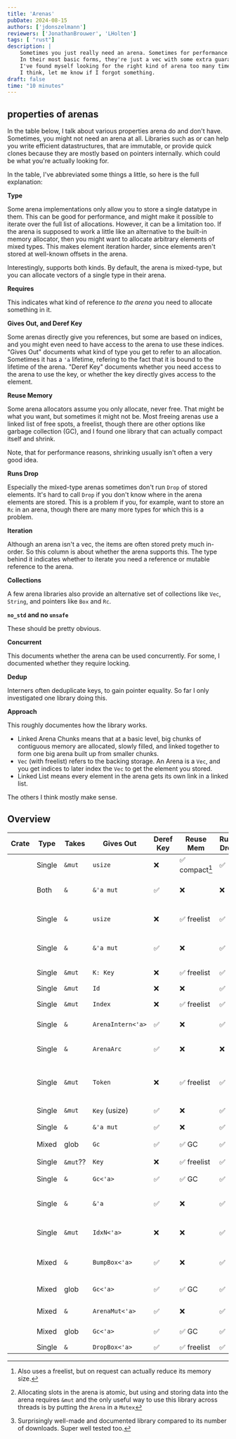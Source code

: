 ```yaml
---
title: 'Arenas'
pubDate: 2024-08-15
authors: ['jdonszelmann']
reviewers: ['JonathanBrouwer', 'LHolten']
tags: [ "rust"]
description: |
    Sometimes you just really need an arena. Sometimes for performance reasons, other times for lifetime-related reasons.
    In their most basic forms, they're just a vec with some extra guarantees. However, it's those extra guarantees that matter.
    I've found myself looking for the right kind of arena too many times, so here's an overview of literally everything there is. 
    I think, let me know if I forgot something.
draft: false
time: "10 minutes"
---
```



## properties of arenas

In the table below, I talk about various properties arena do and don't have. 
Sometimes, you might not need an arena at all.
Libraries such as <Crate name="elsa" /> or <Crate name="rpds" /> can help you write efficient datastructures, 
that are immutable, or provide quick clones because they are mostly based on pointers internally.
which could be what you're actually looking for.

In the table, I've abbreviated some things a little, so here is the full explanation:

**Type**

Some arena implementations only allow you to store a single datatype in them.
This can be good for performance, and might make it possible to iterate over the full list of allocations.
However, it can be a limitation too.
If the arena is supposed to work a little like an alternative to the built-in memory allocator, 
then you might want to allocate arbitrary elements of mixed types.
This makes element iteration harder, since elements aren't stored at well-known offsets in the arena.

Interestingly, <Crate name="bumpalo" /> supports both kinds. 
By default, the arena is mixed-type, but you can allocate vectors of a single type in their arena.

**Requires**

This indicates what kind of reference *to the arena* you need to allocate something in it.

**Gives Out, and Deref Key**

Some arenas directly give you references,
but some are based on indices, 
and you might even need to have access to the arena to use these indices.
"Gives Out" documents what kind of type you get to refer to an allocation. 
Sometimes it has a `'a` lifetime, refering to the fact that it is bound to the lifetime of the arena.
"Deref Key" documents whether you need access to the arena to use the key, 
or whether the key directly gives access to the element.

**Reuse Memory**

Some arena allocators assume you only allocate, never free.
That might be what you want, but sometimes it might not be.
Most freeing arenas use a linked list of free spots, a freelist,
though there are other options like garbage collection (GC),
and I found one library that can actually compact itself and shrink.

Note, that for performance reasons, shrinking usually isn't often a very good idea.

**Runs Drop**

Especially the mixed-type arenas sometimes don't run `Drop` of stored elements.
It's hard to call `Drop` if you don't know where in the arena elements are stored.
This is a problem if you, for example, want to store an `Rc` in an arena, 
though there are many more types for which this is a problem.

**Iteration**

Although an arena isn't a vec, the items are often stored prety much in-order.
So this column is about whether the arena supports this.
The type behind it indicates whether to iterate you need a reference or mutable reference to the arena.

**Collections**

A few arena libraries also provide an alternative set of collections like `Vec`, `String`, and pointers like `Box` and `Rc`.

**`no_std` and no `unsafe`**

These should be pretty obvious.

**Concurrent**

This documents whether the arena can be used concurrently. 
For some, I documented whether they require locking.

**Dedup**

Interners often deduplicate keys, to gain pointer equality.
So far I only investigated one library doing this.

**Approach**

This roughly documentes how the library works.

* Linked Arena Chunks means that at a basic level, 
  big chunks of contiguous memory are allocated, 
  slowly filled, and linked together to form one big arena built up from smaller chunks.
* `Vec` (with freelist) refers to the backing storage. 
  An Arena is a `Vec`, and you get indices to later index the `Vec` to get the element you stored.
* Linked List means every element in the arena gets its own link in a linked list.

The others I think mostly make sense.

## Overview

<ArenaTable>

| Crate                                     | Type   | Takes    | Gives Out         | Deref Key |Reuse Mem      | Runs Drop | Iteration | Collections  | `no_std` | no `unsafe` | concurrent     | dedup |   Approach                                                                                      | Downloads | Last Update | Version |
| ----------------------------------------- | ------ | -------- | ----------------- | --------- |-------------- | --------- | --------- | ------------ | -------- | ----------- | -------------- | ----- | ----------------------------------------------------------------------------------------------- | --------- | ----------- | ------- |
| <Crate name="slab" large />               | Single | `&mut`   | `usize`           | ❌        |✅ compact[^2] | ✅        | ✅ `&`    | ❌           | ✅       | ✅          | ❌             | ❌    | `Vec` with Freelist                                                                             |           |             |         |
| <Crate name="bumpalo" large />            | Both   | `&`      | `&'a mut`         | ✅        |❌             | ❌        | ❌        | ✅           | ✅       | ❌          | ❌             | ❌    | Linked Arena Chunks                                                                             |           |             |         |
| <Crate name="sharded-slab" large />       | Single | `&`      | `usize`           | ❌        |✅ freelist    | ✅        | ✅ `&`    | ❌           | ❌       | ❌          | ✅             | ❌    | [Linked Arena Chunks](https://docs.rs/sharded-slab/0.1.7/sharded_slab/implementation/index.html)|           |             |         |
| <Crate name="typed-arena" large />        | Single | `&`      | `&'a mut`         | ✅        |❌             | ✅        | ✅ `&mut` | ❌           | ❌       | ❌          | ❌             | ❌    | Linked Arena Chunks                                                                             |           |             |         |
| <Crate name="slotmap" large />            | Single | `&mut`   | `K: Key`          | ❌        |✅ freelist    | ✅        | ✅ `&`    | ❌           | ✅       | ❌          | ❌             | ❌    | `Vec` with Freelist                                                                             |           |             |         |
| <Crate name="id-arena" large />           | Single | `&mut`   | `Id`              | ❌        |❌             | ✅        | ✅ `&`    | ❌           | ✅       | ✅          | ✅             | ❌    | `Vec`                                                                                           |           |             |         |
| <Crate name="generational-arena" large /> | Single | `&mut`   | `Index`           | ❌        |✅ freelist    | ✅        | ✅ `&`    | ❌           | ✅       | ✅          | ❌             | ❌    | `Vec` with Freelist                                                                             |           |             |         |
| <Crate name="internment" large />         | Single | `&`      | `ArenaIntern<'a>` | ✅        |❌             | ✅        | ❌        | ❌           | ❌       | ❌          | 🔒             | ✅    | Hashset of Boxes                                                                                |           |             |         |
| <Crate name="concurrent_arena" large />   | Single | `&`      | `ArenaArc`        | ✅        |❌             | ❌        | ❌        | ❌           | ❌       | ❌          | ✅ alloc may 🔒| ❌    | Reference Counted Buckets                                                                       |           |             |         |
| <Crate name="atree" large />              | Single | `&mut`   | `Token`           | ❌        |✅ freelist    | ✅        | ✅ `&`    | ❌           | ❌       | ✅          | ❌             | ❌    | `Vec`-Backed Linked Tree                                                                        |           |             |         |
| <Crate name="multi-stash" large />        | Single | `&mut`   | `Key` (usize)     | ✅        |❌             | ✅        | ✅ `&`    | ❌           | ✅       | ❌          | ❌             | ❌    | Indexed `Vec`                                                                                   |           |             |         |
| <Crate name="colosseum" large />          | Single | `&`      | `&'a mut`         | ✅        |❌             | ✅        | ❌        | ❌           | ❌       | ❌          | 🔒             | ❌    | `Mutex`ed <Crate name="typed-arena" />                                                          |           |             |         |
| <Crate name="gc" large />                 | Mixed  | glob     | `Gc`              | ✅        |✅ GC          | ✅        | ❌        | ❌           | ❌       | ❌          | ❌             | ❌    | [Garbage Collector](https://manishearth.github.io/blog/2015/09/01/designing-a-gc-in-rust/)      |           |             |         |
| <Crate name="atomic_arena" large />       | Single | `&mut`?? | `Key`             | ❌        |✅ freelist    | ✅        | ✅ `&`    | ❌           | ❌       | ❌          | 🔒             | ❌    | `Vec`[^1]                                                                                       |           |             |         |
| <Crate name="gc-arena" large />           | Single | `&`      | `Gc<'a>`          | ✅        |✅ GC          | ✅        | ❌        | ❌           | ✅       | ❌          | ❌             | ❌    | [Garbage Collector](https://kyju.org/blog/rust-safe-garbage-collection/)                        |           |             |         |
| <Crate name="typed-arena-nomut" large />  | Single | `&`      | `&'a`             | ✅        |❌             | ✅        | ✅ `&`    | ❌           | ❌       | ❌          | ❌             | ❌    | Linked Arena Chunks                                                                             |           |             |         |
| <Crate name="compact_arena" large />      | Single | `&mut`   | `IdxN<'a>`        | ❌        |❌             | ✅        | ❌        | ❌           | ✅       | ❌          | ❌             | ❌    | `Vec` with "branded" indices                                                                    |           |             |         |
| <Crate name="bump_scope" large />         | Mixed  | `&`      | `BumpBox<'a>`     | ✅        |❌             | ✅        | ❌        | ✅           | ✅       | ❌          | ❌             | ❌    | Linked Arena Chunks[^3]                                                                         |           |             |         |
| <Crate name="shredder" large />           | Mixed  | glob     | `Gc<'a>`          | ✅        |✅ GC          | ✅        | ❌        | ❌           | ❌       | ❌          | 🔒 (spinlock)  | ❌    | Single Global GC                                                                                |           |             |         |
| <Crate name="erased-type-arena" large />  | Mixed  | `&`      | `ArenaMut<'a>`    | ✅        |❌             | ✅        | ❌        | ❌           | ❌       | ❌          | ❌             | ❌    | Linked List                                                                                     |           |             |         |
| <Crate name="elise" large />              | Mixed  | glob     | `Gc<'a>`          | ✅        |✅ GC          | ✅        | ❌        | ❌           | ❌       | ❌          | 🔒             | ❌    | Single Global GC                                                                                |           |             |         |
| <Crate name="drop-arena" large />         | Single | `&`      | `DropBox<'a>`     | ✅        |✅ freelist    | ✅        | ❌        | ❌           | ❌       | ❌          | ❌             | ❌    | <Crate name="typed-arena"/>+ free list                                                          |           |             |         |

</ArenaTable>

[^1]: Allocating slots in the arena is atomic, but using and storing data into the arena requires `&mut` and the only useful way to use this library across threads is by putting the `Arena` in a `Mutex`
[^2]: Also uses a freelist, but on request can actually reduce its memory size.
[^3]: Surprisingly well-made and documented library compared to its number of downloads. Super well tested too.
